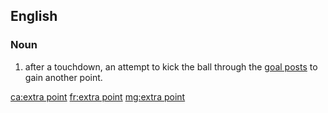 ==English==

===Noun===
{{en-noun|head=[[extra]] [[point]]}}

# {{label|en|American football}} after a touchdown, an attempt to kick the ball through the [[goal posts]] to gain another point.

[[ca:extra point]]
[[fr:extra point]]
[[mg:extra point]]